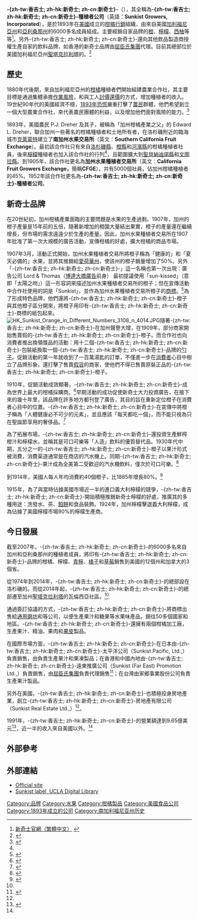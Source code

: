 {{advert|time=2018-09-11T05:45:00+00:00}}
{{expand|time=2011-05-08T03:03:38+00:00}}
{{Otheruses|subject=一果農公司|other=[[漫畫|漫畫]][[ONE_PIECE|ONE PIECE]]中的一個人物|賓什莫克·香吉士}}{{noteTA
|T= zh-tw:香吉士; zh-hk:新奇士; zh-cn:新奇士;
|1= zh-tw:香吉士; zh-hk:新奇士; zh-cn:新奇士;
|G1=IT
}}{{Infobox company
| name = Sunkist Growers, Incorporated
新奇士種植者公司
| products = [[柑橘類|柑橘類]]
| footnotes = 
| homepage = {{URL|http://www.sunkist.com}}
| subsid = 
| divisions = 
| parent = 
| num_employees = 
| members = 
| equity = 
| assets = 
| net_income = 
| operating_income = 
| revenue = 9.65億[[美元|美元]]（1991年）
| services = 
| industry = [[農業|農業]]
| logo = 
| key_people = 
| area_served = 加尼福尼亞州及亞利桑那州，後期業務遍及世界
| locations = 
| location_city = {{unbulleted list|[[美國|美國]][[洛杉磯|洛杉磯]]謝爾曼奧克斯區（1974-2014年）|美國[[加州|加州]][[聖塔克拉利塔|聖塔克拉利塔]]{{link-en|瓦倫西亞社區|Valencia, Santa Clarita, California|}}（2014年-）}}
| defunct = 
| founder = P.J. Dreher 和 Edward L. Dreher
| foundation = 1893
| successor = 
| predecessor = 
| fate = 
| type = [[農業合作社|農業合作社]]
| image_caption = 新奇士位於美國加利福尼亞州的總部大樓
| image = Sunkistheadquarters.jpg
| caption = 
| intl = 
}}'''-{zh-tw:香吉士; zh-hk:新奇士; zh-cn:新奇士}-'''（{{lang-en|'''Sunkist'''}}），其全稱為'''-{zh-tw:香吉士; zh-hk:新奇士; zh-cn:新奇士}-種植者公司'''（英語：'''Sunkist Growers, Incorporated'''），是於1893年在[[美國|美國]]成立的[[柑橘|柑橘]][[行銷|行銷]]組織，由來自美國[[加利福尼亞州|加利福尼亞州]]和[[亞利桑那州|亞利桑那州]]的6000多名成員組成。主要經銷自家品牌的[[橙|橙]]、[[檸檬|檸檬]]、[[西柚|西柚]]等等<ref>[http://hk.sunkist.com/tabid/238/Default.aspx 新奇士官網（繁體中文）] {{Wayback|url=http://hk.sunkist.com/tabid/238/Default.aspx |date=20110128011433 }}</ref>。另外-{zh-tw:香吉士; zh-hk:新奇士; zh-cn:新奇士}-還向其他飲品製造商授權生產自家的飲料品牌，如香港的新奇士品牌由[[屈臣氏集團|屈臣氏集團]]代理。目前其總部位於美國加利福尼亞州[[聖塔克拉利塔|聖塔克拉利塔]]的{{Link-en|瓦倫西亞社區|Valencia, Santa Clarita, California}}。<ref name="Wilcox">{{cite news|last1=Wilcox|first1=Gregory|title=Sunkist leaving San Fernando Valley after four decades|url=http://www.dailynews.com/business/20140818/sunkist-leaving-san-fernando-valley-after-four-decades|accessdate=2014年9月14日|work=洛杉磯每日新聞|publisher=MediaNews Group|date=2014年8月18日|archive-date=2016年3月3日|archive-url=https://web.archive.org/web/20160303210602/http://www.dailynews.com/business/20140818/sunkist-leaving-san-fernando-valley-after-four-decades|dead-url=no}}</ref>

== 歷史 ==
1880年代後期，來自加利福尼亞州的[[柑橘|柑橘]]種植者們開始組建農業合作社，其主要目標是通過集體承擔[[作業風險|作業風險]]，和與工人[[讨价还价|討價還價]]的方式，增加種植者的收入。19世紀90年代的美國經濟不穩，[[1893年恐慌|1893年恐慌]]嚴重打擊了[[農民|農民]]群體，他們希望創立一個大型農業合作社，來代表農民團體的利益，以及增加他們面對風險的能力。<ref name="Cruikshank2">{{cite book|last=Cruikshank|first=Jeffrey L., Arthur W. Schultz|title=The Man Who Sold America: The Amazing (but True!) Story of Albert D. Lasker and the Creation of the Advertising Century|year=2010|publisher=哈佛商業評論|isbn=978-1-59139-308-5|page=[https://archive.org/details/manwhosoldameric0000crui/page/114 114]|url=https://archive.org/details/manwhosoldameric0000crui/page/114}}</ref>

1893年，美國農民 P.J. Dreher 及其子，被稱為「加州柑橘產業之父」的 Edward L. Dreher，聯合加州一些著名的柑橘種植者和土地所有者，在洛杉磯附近的臨海城市[[克莱蒙特_(加利福尼亚州)|克萊蒙特]]建立了'''南加州水果交易所'''（英文：'''Southern California Fruit Exchange'''）。最初該合作社只有來自[[洛杉磯縣_(加利福尼亞州)|洛杉磯縣]]、[[橙縣_(加利福尼亞州)|橙縣]]和[[河濱縣|河濱縣]]的柑橘種植者社員，後來[[柠檬|檸檬]]種植者也加入該合作社的行列<ref name="Cruikshank2" />，且範圍擴大到[[聖貝納迪諾縣|聖貝納迪諾縣]]和[[文图拉县|文圖拉縣]]。到1905年，該合作社更名為'''加州水果種植者交易所'''（英文：'''California Fruit Growers Exchange，'''簡稱'''CFGE'''），共有5000個社員，佔加州柑橘種植者的45%。1952年該合作社更名為'''-{zh-tw:香吉士; zh-hk:新奇士; zh-cn:新奇士}-種植者公司'''。

== 新奇士品牌 ==
在20世紀初，加州柑橘產業面臨的主要問題是水果的生產過剩。1907年，加州的橙子產量是15年前的五倍，隨著新增加的橙園大量結出果實，橙子的產量還在繼續增長，但市場的需求遠遠少於生產的產量。因此，加州水果種植者交易所在1907年批准了第一次大規模的廣告活動，宣傳柑橘的好處，擴大柑橘的商品市場。

1907年3月，活動正式開始，加州水果種植者交易所將橙子稱為「健康的」和「夏天必備的」水果，並將其推銷給[[愛荷華州|愛荷華州]]，使該州的橙子銷量增加了50%。另外「-{zh-tw:香吉士; zh-hk:新奇士; zh-cn:新奇士}-」這一名稱也第一次出現：廣告公司 Lord & Thomas（[[博达大桥广告|博達大橋廣告]]前身） 最初提議使用「sun-kissed」（意即「太陽之吻」）這一形容詞來描述加州水果種植者交易所的橙子；但在宣傳活動中合作社使用的詞是「Sunkist」，並作為加州水果種植者交易所橙子的[[商标|商標]]。<ref>{{cite book|last=Cruikshank|first=Jeffrey L., Arthur W. Schultz|title=The Man Who Sold America: The Amazing (but True!) Story of Albert D. Lasker and the Creation of the Advertising Century|year=2010|publisher=哈佛商業評論|isbn=978-1-59139-308-5|pages=[https://archive.org/details/manwhosoldameric0000crui/page/114 114–117]|url=https://archive.org/details/manwhosoldameric0000crui/page/114}}</ref>為了形成特色品牌，他們還將-{zh-tw:香吉士; zh-hk:新奇士; zh-cn:新奇士}-橙子與其他橙子區分開來，將橙子用印有-{zh-tw:香吉士; zh-hk:新奇士; zh-cn:新奇士}-商標的紙包起來。[[File:HK_Sunkist_Orange_in_Different_Numbers_3108_n_4014.JPG|thumb]]隨著-{zh-tw:香吉士; zh-hk:新奇士; zh-cn:新奇士}-在加州聲譽大增，在1909年，部分商家開始售賣假的-{zh-tw:香吉士; zh-hk:新奇士; zh-cn:新奇士}-橙子。而合作社也向消費者推出換領獎品的活動：用十二個-{zh-tw:香吉士; zh-hk:新奇士; zh-cn:新奇士}-包裝紙換取一個-{zh-tw:香吉士; zh-hk:新奇士; zh-cn:新奇士}-品牌的[[勺子|勺子]]。促銷活動的第一年就收到了一百萬湯匙的訂單，不僅進一步在[[消費者|消費者]]心目中樹立了品牌形象，還打擊了售賣[[冒牌货|假貨]]的商家，使他們不得已售賣原裝正品的-{zh-tw:香吉士; zh-hk:新奇士; zh-cn:新奇士}-橙子。

1910年，促銷活動成效顯著，-{zh-tw:香吉士; zh-hk:新奇士; zh-cn:新奇士}-成為世界上最大的柑橘採購商。<ref>{{cite book|last=Cruikshank|first=Jeffrey L., Arthur W. Schultz|title=The Man Who Sold America: The Amazing (but True!) Story of Albert D. Lasker and the Creation of the Advertising Century|year=2010|publisher=哈佛商業評論|isbn=978-1-59139-308-5|pages=[https://archive.org/details/manwhosoldameric0000crui/page/114 114–117–118]|url=https://archive.org/details/manwhosoldameric0000crui/page/114}}</ref>早期活動的成功促使新奇士大力投資廣告，在接下來的幾十年里，該品牌在許多地方都刊登了廣告，其目的旨在重新定位橙子在消費者心目中的位置。-{zh-tw:香吉士; zh-hk:新奇士; zh-cn:新奇士}-在宣傳中將橙子稱為「人體健康必不可少的元素」，並且應該「每天都吃一個」，而不能只視為只在聖誕節享用的奢侈品。<ref>{{cite book|last=Sackman|first=Douglas Cazaux|title=Orange Empire: California and the Fruits of Eden|url=https://archive.org/details/orangeempirecali00sack|year=2005|publisher=[[加州大學出版社|加州大學出版社]]|isbn=0-520-23886-9|pages=[https://archive.org/details/orangeempirecali00sack/page/95 95]–101}}</ref>

為了拓展市場，-{zh-tw:香吉士; zh-hk:新奇士; zh-cn:新奇士}-還投資生產鮮榨橙汁和檸檬水，並稱其是可口可樂等「人造」飲料的優質替代品。1930年代中期，五分之一的-{zh-tw:香吉士; zh-hk:新奇士; zh-cn:新奇士}-橙子以果汁形式被消費，消費渠道通常是在商店的汽水機上。同期-{zh-tw:香吉士; zh-hk:新奇士; zh-cn:新奇士}-果汁成為全美第二受歡迎的汽水機飲料，僅次於可口可樂。<ref>{{cite book|last=Sackman|first=Douglas Cazaux|title=Orange Empire: California and the Fruits of Eden|url=https://archive.org/details/orangeempirecali00sack|year=2005|publisher=[[加州大學出版社|加州大學出版社]]|isbn=0-520-23886-9|page=[https://archive.org/details/orangeempirecali00sack/page/101 101]}}</ref>

到1914年，美國人每人年均消費約40個橙子，比1885年增長80%。<ref>{{cite book|last=Cruikshank|first=Jeffrey L., Arthur W. Schultz|title=The Man Who Sold America: The Amazing (but True!) Story of Albert D. Lasker and the Creation of the Advertising Century|year=2010|publisher=Harvard Business Review Press|isbn=978-1-59139-308-5|pages=[https://archive.org/details/manwhosoldameric0000crui/page/114 114–119]|url=https://archive.org/details/manwhosoldameric0000crui/page/114}}</ref>

1915年，為了與當時佔據美國市場近一半的進口義大利檸檬的競爭，-{zh-tw:香吉士; zh-hk:新奇士; zh-cn:新奇士}-開始積極推銷新奇士檸檬的好處，推廣其的多種用途：洗發水、茶、[[餡餅|餡餅]]和食品裝飾。1924年，加州檸檬擊退義大利檸檬，成為佔據了美國檸檬市場90%的檸檬生產商。
== 今日發展 ==
截至2007年，-{zh-tw:香吉士; zh-hk:新奇士; zh-cn:新奇士}-的6000多名來自加州和亞利桑那州的種植者成員，將印有-{zh-tw:香吉士; zh-hk:新奇士; zh-cn:新奇士}-品牌的柑橘、檸檬、[[青檸|青檸]]、[[橘|橘子]]和[[草莓|草莓]]銷售到美國的12個州和加拿大的3個省。

從1974年到2014年，-{zh-tw:香吉士; zh-hk:新奇士; zh-cn:新奇士}-的總部設在洛杉磯的{{Link-en|謝爾曼奧克斯區|Sherman Oaks, Los Angeles}}。而從2014年起，-{zh-tw:香吉士; zh-hk:新奇士; zh-cn:新奇士}-的總部遷至加州[[聖塔克拉利塔|聖塔克拉利塔]]的瓦倫西亞社區。<ref name="Wilcox" />

通過簽訂協議的方式，-{zh-tw:香吉士; zh-hk:新奇士; zh-cn:新奇士}-將商標出售給[[通用磨坊|通用磨坊]]和{{Link-en|斯纳普|snapple}}等公司，以便生產果汁和糖果等水果味產品，銷往50多個國家和地區。-{zh-tw:香吉士; zh-hk:新奇士; zh-cn:新奇士}-還擁有兩個柑橘加工廠，生產果汁、精油、果肉和[[果皮|果皮]]製品。

在國際市場方面，-{zh-tw:香吉士; zh-hk:新奇士; zh-cn:新奇士}-在日本由-{zh-tw:香吉士; zh-hk:新奇士; zh-cn:新奇士}-太平洋公司（Sunkist Pacific, Ltd.,）負責銷售，由{{Link-jp|森永乳业|森永乳業}}負責生產果汁和果凍製品；在香港和中國內地由-{zh-tw:香吉士; zh-hk:新奇士; zh-cn:新奇士}-遠東推廣公司（Sunkist (Far East) Promotion Ltd.,）負責銷售，由[[屈臣氏集團|屈臣氏集團]]負責代理銷售<ref name="Plunkett">{{cite book|last=Plunkett|first=Jack W.|title=Plunkett's Food Industry Almanac 2007: Food Industries Market Research, Statistics, Trends & Leading Companies|year=2007|publisher=Plunkett Research|isbn=978-1-59392-068-5}}</ref>；在台灣由家郷事業股份公司負責生產果汁製品。

另外在美國，-{zh-tw:香吉士; zh-hk:新奇士; zh-cn:新奇士}-也積極投身房地產業，創立-{zh-tw:香吉士; zh-hk:新奇士; zh-cn:新奇士}-房地產有限公司（Sunkist Real Estate Ltd.,）<ref name="Plunkett" />。

1991年，-{zh-tw:香吉士; zh-hk:新奇士; zh-cn:新奇士}-的營業額達到9.65億美元<ref name="Schoenbrod">{{cite book|last=Schoenbrod|first=David|authorlink=|title=Power Without Responsibility: How Congress Abuses the People Through Delegation|year=1995|publisher=耶魯大學出版社|isbn=0-300-06518-3|page=6}}</ref>，近一半的收入來自美國以外。<ref name="Plunkett" />

== 外部參考 ==
{{reflist}}

== 外部連結 ==
* [http://www.sunkist.com Official site] {{Wayback|url=http://www.sunkist.com/ |date=20101205032934 }}
* [http://digital2.library.ucla.edu/viewItem.do?ark=21198/zz0009gkkb Sunkist label, UCLA Digital Library] {{Webarchive|url=https://archive.is/20141021183408/http://digital2.library.ucla.edu/viewItem.do?ark=21198/zz0009gkkb |date=2014-10-21 }}

[[Category:品牌|Category:品牌]]
[[Category:水果|Category:水果]]
[[Category:柑橘製品|Category:柑橘製品]]
[[Category:美國食品公司|Category:美國食品公司]]
[[Category:1893年成立的公司|Category:1893年成立的公司]]
[[Category:南加利福尼亚州历史|Category:南加利福尼亚州历史]]